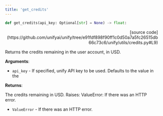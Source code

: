 ```yaml
---
title: 'get_credits'
---
```


```python
def get_credits(api_key: Optional[str] = None) -> float:
```

<p align="right">[source code](https://github.com/unifyai/unify/tree/e91fdf898f90ff1c0d50a7a5fc26515db66c73c6/unify/utils/credits.py#L9)</p>

Returns the credits remaining in the user account, in USD.

**Arguments**:

- `api_key` - If specified, unify API key to be used. Defaults to the value in the



**Returns**:

The credits remaining in USD.
Raises:
ValueError: If there was an HTTP error.
- `ValueError` - If there was an HTTP error.